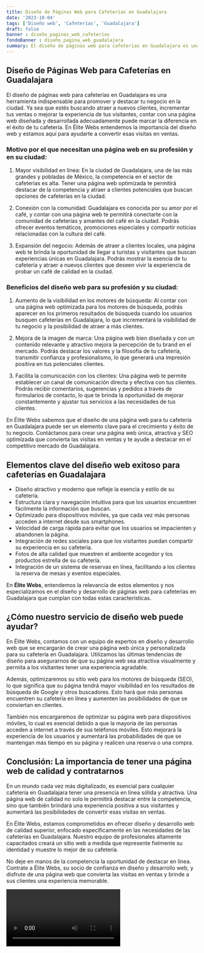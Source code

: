 ```yaml
---
title: Diseño de Páginas Web para Cafeterías en Guadalajara
date: '2023-10-04'
tags: ['Diseño web', 'Cafeterías', 'Guadalajara']
draft: false
banner : diseño_paginas_web_cafeterías
fondoBanner : diseño_pagina_web_guadalajara
summary: El diseño de páginas web para cafeterías en Guadalajara es una herramienta indispensable para promover y destacar tu negocio en la ciudad. Ya sea que estés buscando atraer a nuevos clientes, incrementar tus ventas o mejorar la experiencia de tus visitantes, contar con una página web diseñada y desarrollada adecuadamente puede marcar la diferencia en el éxito de tu cafetería. En Élite Webs entendemos la importancia del diseño web y estamos aquí para ayudarte a convertir esas visitas en ventas.
---
```


## Diseño de Páginas Web para Cafeterías en Guadalajara

El diseño de páginas web para cafeterías en Guadalajara es una herramienta indispensable para promover y destacar tu negocio en la ciudad. Ya sea que estés buscando atraer a nuevos clientes, incrementar tus ventas o mejorar la experiencia de tus visitantes, contar con una página web diseñada y desarrollada adecuadamente puede marcar la diferencia en el éxito de tu cafetería. En Élite Webs entendemos la importancia del diseño web y estamos aquí para ayudarte a convertir esas visitas en ventas.

### Motivo por el que necesitan una página web en su profesión y en su ciudad:

1. Mayor visibilidad en línea: En la ciudad de Guadalajara, una de las más grandes y pobladas de México, la competencia en el sector de cafeterías es alta. Tener una página web optimizada te permitirá destacar de la competencia y atraer a clientes potenciales que buscan opciones de cafeterías en la ciudad.

2. Conexión con la comunidad: Guadalajara es conocida por su amor por el café, y contar con una página web te permitirá conectarte con la comunidad de cafeterías y amantes del café en la ciudad. Podrás ofrecer eventos temáticos, promociones especiales y compartir noticias relacionadas con la cultura del café.

3. Expansión del negocio: Además de atraer a clientes locales, una página web te brinda la oportunidad de llegar a turistas y visitantes que buscan experiencias únicas en Guadalajara. Podrás mostrar la esencia de tu cafetería y atraer a nuevos clientes que deseen vivir la experiencia de probar un café de calidad en la ciudad.

### Beneficios del diseño web para su profesión y su ciudad:

1. Aumento de la visibilidad en los motores de búsqueda: Al contar con una página web optimizada para los motores de búsqueda, podrás aparecer en los primeros resultados de búsqueda cuando los usuarios busquen cafeterías en Guadalajara, lo que incrementará la visibilidad de tu negocio y la posibilidad de atraer a más clientes.

2. Mejora de la imagen de marca: Una página web bien diseñada y con un contenido relevante y atractivo mejora la percepción de tu brand en el mercado. Podrás destacar los valores y la filosofía de tu cafetería, transmitir confianza y profesionalismo, lo que generará una impresión positiva en tus potenciales clientes.

3. Facilita la comunicación con los clientes: Una página web te permite establecer un canal de comunicación directa y efectiva con tus clientes. Podrás recibir comentarios, sugerencias y pedidos a través de formularios de contacto, lo que te brinda la oportunidad de mejorar constantemente y ajustar tus servicios a las necesidades de tus clientes.

En Élite Webs sabemos que el diseño de una página web para tu cafetería en Guadalajara puede ser un elemento clave para el crecimiento y éxito de tu negocio. Contáctanos para crear una página web única, atractiva y SEO optimizada que convierta las visitas en ventas y te ayude a destacar en el competitivo mercado de Guadalajara.

<GifSeo />

<Cta />

## Elementos clave del diseño web exitoso para cafeterías en Guadalajara

- Diseño atractivo y moderno que refleje la esencia y estilo de su cafetería.
- Estructura clara y navegación intuitiva para que los usuarios encuentren fácilmente la información que buscan.
- Optimizado para dispositivos móviles, ya que cada vez más personas acceden a internet desde sus smartphones.
- Velocidad de carga rápida para evitar que los usuarios se impacienten y abandonen la página.
- Integración de redes sociales para que los visitantes puedan compartir su experiencia en su cafetería.
- Fotos de alta calidad que muestren el ambiente acogedor y los productos estrella de su cafetería.
- Integración de un sistema de reservas en línea, facilitando a los clientes la reserva de mesas y eventos especiales.

En **Élite Webs**, entendemos la relevancia de estos elementos y nos especializamos en el diseño y desarrollo de páginas web para cafeterías en Guadalajara que cumplan con todas estas características.

## ¿Cómo nuestro servicio de diseño web puede ayudar?

En Élite Webs, contamos con un equipo de expertos en diseño y desarrollo web que se encargarán de crear una página web única y personalizada para su cafetería en Guadalajara. Utilizamos las últimas tendencias de diseño para asegurarnos de que su página web sea atractiva visualmente y permita a los visitantes tener una experiencia agradable.

Además, optimizaremos su sitio web para los motores de búsqueda (SEO), lo que significa que su página tendrá mayor visibilidad en los resultados de búsqueda de Google y otros buscadores. Esto hará que más personas encuentren su cafetería en línea y aumenten las posibilidades de que se conviertan en clientes.

También nos encargaremos de optimizar su página web para dispositivos móviles, lo cual es esencial debido a que la mayoría de las personas acceden a internet a través de sus teléfonos móviles. Esto mejorará la experiencia de los usuarios y aumentará las probabilidades de que se mantengan más tiempo en su página y realicen una reserva o una compra.

## Conclusión: La importancia de tener una página web de calidad y contratarnos

En un mundo cada vez más digitalizado, es esencial para cualquier cafetería en Guadalajara tener una presencia en línea sólida y atractiva. Una página web de calidad no solo le permitirá destacar entre la competencia, sino que también brindará una experiencia positiva a sus visitantes y aumentará las posibilidades de convertir esas visitas en ventas.

En Élite Webs, estamos comprometidos en ofrecer diseño y desarrollo web de calidad superior, enfocado específicamente en las necesidades de las cafeterías en Guadalajara. Nuestro equipo de profesionales altamente capacitados creará un sitio web a medida que represente fielmente su identidad y muestre lo mejor de su cafetería.

No deje en manos de la competencia la oportunidad de destacar en línea. Contrate a Élite Webs, su socio de confianza en diseño y desarrollo web, y disfrute de una página web que convierta las visitas en ventas y brinde a sus clientes una experiencia memorable.

<Video />

<CtaBot job='Cafeterías' city='Guadalajara'/>

<Gmaps query='Guadalajara+españa+maps' />